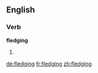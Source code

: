 ==English==

===Verb===
'''fledging'''
# {{present participle of|fledge}}

[[de:fledging]]
[[fr:fledging]]
[[zh:fledging]]